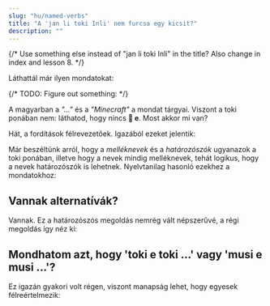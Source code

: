 ```yaml
---
slug: "hu/named-verbs"
title: "A 'jan li toki Inli' nem furcsa egy kicsit?"
description: ""
---
```


{/* Use something else instead of "jan li toki Inli" in the title? Also change in index and lesson 8. */}


Láthattál már ilyen mondatokat:

{/* TODO: Figure out something: */}

<List>
  <Sentence sl="..." m="..." />
  <Sentence sl="jan li musi Manka." m="Az ember Minecraftot játszik." />
</List>

A magyarban a *"..."* és a *"Minecraft"* a mondat tárgyai. Viszont a toki ponában nem: láthatod, hogy nincs **󱤉 e**. Most akkor mi van?

Hát, a fordítások félrevezetőek. Igazából ezeket jelentik:

<List>
  <Sentence sl="..." m="..." />
  <Sentence sl="jan li musi Manka." m="Az ember játszik minecraftosan." />
</List>

Már beszéltünk arról, hogy a *melléknevek* és a *határozószók* ugyanazok a toki ponában, illetve hogy a nevek mindig melléknevek, tehát logikus, hogy a nevek határozószók is lehetnek. Nyelvtanilag hasonló ezekhez a mondatokhoz:

<List>
  <Sentence sl="jan li toki suwi." m="Az ember imádnivalóan beszél." />
  <Sentence sl="jan li musi pona." m="Az ember jól játszik." />
</List>

## Vannak alternatívák?

Vannak. Ez a határozószós megoldás nemrég vált népszerűvé, a régi megoldás így néz ki:

<List>
  <Sentence sl="jan li toki lon toki Inli." m="Az ember angolban beszél." />
  <Sentence sl="jan li toki kepeken toki Inli." m="Az ember angol használatával beszél." />
  <Sentence sl="jan li musi lon musi Manka." m="Az ember szórakozik a Minecraftban." />
  <Sentence sl="jan li musi kepeken musi Manka." m="Az ember szórakozik a Minecraft használatával." />
</List>

## Mondhatom azt, hogy 'toki e toki ...' vagy 'musi e musi ...'?

Ez igazán gyakori volt régen, viszont manapság lehet, hogy egyesek félreértelmezik:

<List>
  <Sentence sl="jan li toki e toki Inli." m="Az ember az angol nyelvről beszél.<br />(értelmes, de mást jelent)" />
  <Sentence sl="jan li musi e musi Manka." m="Az ember szórakoztatja a Minecraftot. (???)" />
</List>

